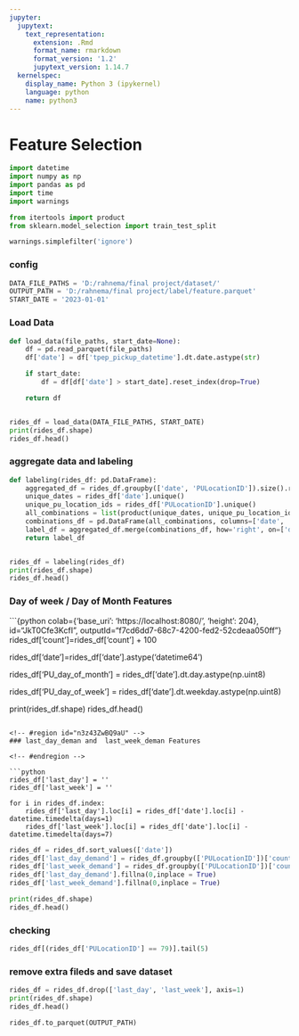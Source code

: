 ```yaml
---
jupyter:
  jupytext:
    text_representation:
      extension: .Rmd
      format_name: rmarkdown
      format_version: '1.2'
      jupytext_version: 1.14.7
  kernelspec:
    display_name: Python 3 (ipykernel)
    language: python
    name: python3
---
```


<!-- #region id="XetvxEdeP_9R" -->
# Feature Selection
<!-- #endregion -->

```python
import datetime
import numpy as np
import pandas as pd
import time
import warnings

from itertools import product
from sklearn.model_selection import train_test_split

warnings.simplefilter('ignore')
```

### config

```python
DATA_FILE_PATHS = 'D:/rahnema/final project/dataset/'
OUTPUT_PATH = 'D:/rahnema/final project/label/feature.parquet'
START_DATE = '2023-01-01'
```

<!-- #region id="rluQ2Egj6oBm" -->
### Load Data
<!-- #endregion -->

```python
def load_data(file_paths, start_date=None):
    df = pd.read_parquet(file_paths)
    df['date'] = df['tpep_pickup_datetime'].dt.date.astype(str)

    if start_date:
        df = df[df['date'] > start_date].reset_index(drop=True)

    return df


rides_df = load_data(DATA_FILE_PATHS, START_DATE)
print(rides_df.shape)
rides_df.head()
```

### aggregate data and labeling

```python
def labeling(rides_df: pd.DataFrame):
    aggregated_df = rides_df.groupby(['date', 'PULocationID']).size().reset_index(name='count')
    unique_dates = rides_df['date'].unique()
    unique_pu_location_ids = rides_df['PULocationID'].unique()
    all_combinations = list(product(unique_dates, unique_pu_location_ids))
    combinations_df = pd.DataFrame(all_combinations, columns=['date', 'PULocationID'])
    label_df = aggregated_df.merge(combinations_df, how='right', on=['date', 'PULocationID']).fillna(0)
    return label_df


rides_df = labeling(rides_df)
print(rides_df.shape)
rides_df.head()
```

<!-- #region id="xyDs-W29Q0L8" -->
### Day of week / Day of Month Features
<!-- #endregion -->

```{python colab={'base_uri': 'https://localhost:8080/', 'height': 204}, id="JkT0Cfe3KcfI", outputId="f7cd6dd7-68c7-4200-fed2-52cdeaa050ff"}
rides_df['count']=rides_df['count'] + 100

rides_df['date']=rides_df['date'].astype('datetime64')

rides_df['PU_day_of_month'] = rides_df['date'].dt.day.astype(np.uint8)

rides_df['PU_day_of_week'] = rides_df['date'].dt.weekday.astype(np.uint8)

print(rides_df.shape)
rides_df.head()

```

<!-- #region id="n3z43ZwBQ9aU" -->
### last_day_deman and  last_week_deman Features

<!-- #endregion -->

```python
rides_df['last_day'] = ''
rides_df['last_week'] = ''

for i in rides_df.index:
    rides_df['last_day'].loc[i] = rides_df['date'].loc[i] - datetime.timedelta(days=1)
    rides_df['last_week'].loc[i] = rides_df['date'].loc[i] - datetime.timedelta(days=7)
```

```python
rides_df = rides_df.sort_values(['date'])
rides_df['last_day_demand'] = rides_df.groupby(['PULocationID'])['count'].shift(1)
rides_df['last_week_demand'] = rides_df.groupby(['PULocationID'])['count'].shift(7)
rides_df['last_day_demand'].fillna(0,inplace = True)
rides_df['last_week_demand'].fillna(0,inplace = True)

print(rides_df.shape)
rides_df.head()
```

### checking

```python
rides_df[(rides_df['PULocationID'] == 79)].tail(5)
```

### remove extra fileds and save dataset

```python
rides_df = rides_df.drop(['last_day', 'last_week'], axis=1)
print(rides_df.shape)
rides_df.head()
```

```python
rides_df.to_parquet(OUTPUT_PATH)
```

```python

```
